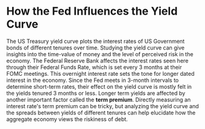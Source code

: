 # How the Fed Influences the Yield Curve 

The US Treasury yield curve plots the interest rates of US Government bonds of different tenures over time. 
Studying the yield curve can give insights into the time-value of money and the level of perceived risk in the economy. 
The Federal Reserve Bank affects the interest rates seen here through their Federal Funds Rate, which is set every 3 months at their FOMC meetings. 
This overnight interest rate sets the tone for longer dated interest in the economy. 
Since the Fed meets in 3-month intervals to determine short-term rates, their effect on the yield curve is mostly felt in the yields tenured 3 months or less. 
Longer term yields are affected by another important factor called the **term premium**. Directly measuring an interest rate's term premium can be tricky, 
but analyzing the yield curve and the spreads between yields of different tenures can help elucidate how the aggregate economy views the riskiness of debt.

